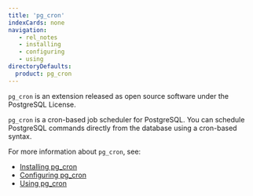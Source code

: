 ```yaml
---
title: 'pg_cron'
indexCards: none
navigation:
   - rel_notes
   - installing
   - configuring
   - using
directoryDefaults:
  product: pg_cron
---
```


`pg_cron` is an extension released as open source software under the PostgreSQL License. 

`pg_cron` is a cron-based job scheduler for PostgreSQL.  You can schedule PostgreSQL commands directly from the database using a cron-based syntax.

For more information about `pg_cron`, see:

- [Installing pg_cron](installing.mdx)
- [Configuring pg_cron](configuring.mdx)
- [Using pg_cron](using.mdx)


